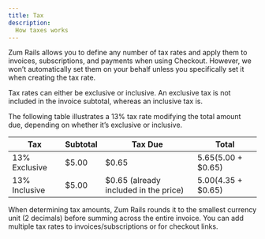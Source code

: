 ```yaml
---
title: Tax
description:
  How taxes works
---
```


Zum Rails allows you to define any number of tax rates and apply them to invoices, subscriptions, and payments when using Checkout. However, we won’t automatically set them on your behalf unless you specifically set it when creating the tax rate.

Tax rates can either be exclusive or inclusive. An exclusive tax is not included in the invoice subtotal, whereas an inclusive tax is.

The following table illustrates a 13% tax rate modifying the total amount due, depending on whether it’s exclusive or inclusive.

Tax | Subtotal | Tax Due | Total
--------- | ------- | -------| ----
13% Exclusive | $5.00 | $0.65 | $5.65 ($5.00 + $0.65)
13% Inclusive | $5.00 | $0.65 (already included in the price) | $5.00 ($4.35 + $0.65)

When determining tax amounts, Zum Rails rounds it to the smallest currency unit (2 decimals) before summing across the entire invoice. You can add multiple tax rates to invoices/subscriptions or for checkout links.